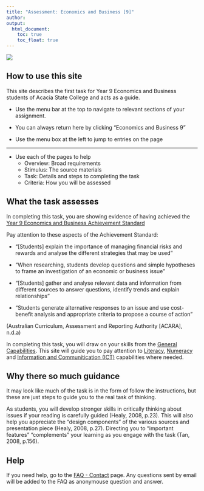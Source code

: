 ```yaml
---
title: "Assessment: Economics and Business [9]"
author:  
output:
  html_document:
    toc: true
    toc_float: true
---
```


<div style="position: relative; bottom: 0; left: 0; width: 30%;">
  ![](images/AscLogo.png) 
</div>

## How to use this site


This site describes the first task for Year 9 Economics and Business students of Acacia State College and acts as a guide.  

* Use the menu bar at the top to navigate to relevant sections of your assignment.

* You can always return here by clicking "Economics and Business 9"

* Use the menu box at the left to jump to entries on the page

***

* Use each of the pages to help
    + Overview: Broad requirements 
    + Stimulus: The source materials
    + Task: Details and steps to completing the task
    + Criteria: How you will be assessed
    


## What the task assesses

In completing this task, you are showing evidence of having achieved the [Year 9 Economics and Business Achievement Standard](https://www.australiancurriculum.edu.au/f-10-curriculum/humanities-and-social-sciences/economics-and-business/?year=12559&strand=Economics+and+Business+Knowledge+and+Understanding&strand=Economics+and+Business+Skills&capability=ignore&capability=Literacy&capability=Numeracy&capability=Information+and+Communication+Technology+%28ICT%29+Capability&capability=Critical+and+Creative+Thinking&capability=Personal+and+Social+Capability&capability=Ethical+Understanding&capability=Intercultural+Understanding&priority=ignore&priority=Aboriginal+and+Torres+Strait+Islander+Histories+and+Cultures&priority=Asia+and+Australia%E2%80%99s+Engagement+with+Asia&priority=Sustainability&elaborations=true&elaborations=false&scotterms=false&isFirstPageLoad=false) 

Pay attention to these aspects of the Achievement Standard:

* "[Students] explain the importance of managing financial risks and rewards and analyse the different strategies that may be used"

* "When researching, students develop questions and simple hypotheses to frame an investigation of an economic or business issue"

* "[Students] gather and analyse relevant data and information from different sources to answer questions, identify trends and explain relationships" 

* "Students generate alternative responses to an issue and use cost-benefit analysis and appropriate criteria to propose a course of action"

(Australian Curriculum, Assessment and Reporting Authority [ACARA], n.d.a)


In completing this task, you will draw on your skills from the [General Capabilities](https://www.australiancurriculum.edu.au/f-10-curriculum/general-capabilities). This site will guide you to pay attention to [Literacy](https://www.australiancurriculum.edu.au/f-10-curriculum/general-capabilities/literacy/), [Numeracy](https://www.australiancurriculum.edu.au/f-10-curriculum/general-capabilities/numeracy/) and [Information and Communitication (ICT)](https://www.australiancurriculum.edu.au/f-10-curriculum/general-capabilities/information-and-communication-technology-ict-capability/) capabilities where needed.


## Why there so much guidance

It may look like much of the task is in the form of follow the instructions, but these are just steps to guide you to the real task of thinking.

As students, you will develop stronger skills in critically thinking about issues if your reading is carefully guided (Healy, 2008, p.23). This will also help you appreciate the "design components" of the various sources and presentation piece (Healy, 2008, p.27). Directing you to "important features" "complements" your learning as you engage with the task (Tan, 2008, p.156).

## Help

If you need help, go to the [FAQ - Contact](contact.html) page. Any questions sent by email will be added to the FAQ as anonymouse question and answer.


